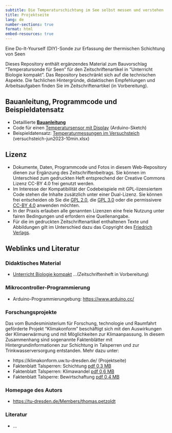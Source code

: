 ```yaml
---
subtitle: Die Temperaturschichtung im See selbst messen und verstehen
title: Projektseite
lang: de
number-sections: true
format: html
embed-resources: true
---
```


Eine Do-It-Yourself (DIY)-Sonde zur Erfassung der thermischen Schichtung von Seen

Dieses Repository enthält ergänzendes Material zum Bauvorschlag "Temperatursonde für Seen" für den  Zeitschriftenartikel in "Unterricht Biologie kompakt". 
Das Repository beschränkt sich auf die technischen Aspekte.
Die fachlichen Hintergründe, didaktischen Empfehlungen und Arbeitsaufgaben finden Sie im Zeitschriftenartikel (in Vorbereitung).

## Bauanleitung, Programmcode und Beispieldatensatz

* Detaillierte [**Bauanleitung**](https://tpetzoldt.github.io/seetemperatur/bauanleitung.html)
* Code für einen [Temperatursensor mit Display](https://github.com/tpetzoldt/seetemperatur/tree/main/code/t-sensor-display/) (Arduino-Sketch)
* Beispieldatensatz: [Temperaturmessungen im Versuchsteich](https://github.com/tpetzoldt/seetemperatur/tree/main/daten) (versuchsteich-jun2023-10min.xlsx)

## Lizenz

* Dokumente, Daten, Programmcode und Fotos in diesem Web-Repository dienen zur Ergänzung des Zeitschriftenbeitrags. Sie können im Unterschied zum gedruckten Heft entsprechend der Creative Commons Lizenz CC-BY 4.0 frei genutzt werden.
* Im Interesse der Kompatibilität der Codebeispiele mit GPL-lizensiertem Code stehen die Inhalte zusätzlich unter einer Dual-Lizenz. 
  Sie können frei entscheiden ob Sie die [GPL 2.0](https://www.gnu.de/documents/gpl-2.0.de.html), die [GPL 3.0](https://www.gnu.de/documents/gpl-3.0.de.html) oder die permissivere [CC-BY 4.0](https://creativecommons.org/licenses/by/4.0/deed.de) anwenden möchten.
* In der Praxis erlauben alle genannten Lizenzen eine freie Nutzung unter fairen Bedingungen und erfordern eine Quellenangabe.
* Für die im gedruckten Zeitschriftenartikel enthaltenen Texte und Abbildungen gilt im Unterschied dazu das Copyright des [Friedrich Verlags](https://www.friedrich-verlag.de/).


## Weblinks und Literatur

### Didaktisches Material

* [Unterricht Biologie kompakt](https://www.friedrich-verlag.de/shop/sekundarstufe/biologie/fachzeitschriften/unterricht-biologie) ...(Zeitschriftenheft in Vorbereitung)

### Mikrocontroller-Programmierung

* Arduino-Programmierungebung: [https://www.arduino.cc/](https://www.arduino.cc/)

### Forschungsprojekte

Das vom Bundesministerium für Forschung, technologie und Raumfahrt geförderte Projekt "Klimakonform" beschäftigt sich mit den Auswirkungen der Klimaerwärmung und mit Möglichkeiten zur Klimaanpassung. In diesem Zusammenhang sind sogenannte Faktenblätter mit Hintergrundinformationen zur Schichtung in Talsperren und zur Trinkwasserversorgung entstanden. Mehr dazu unter:

* https://klimakonform.uw.tu-dresden.de/ (Projektseite)
* Faktenblatt Talsperren: Schichtung [pdf 0,3 MB](https://klimakonform.uw.tu-dresden.de/images/pdf/klimakonform_faktenblatt_talsperren_01_schichtung.pdf)
* Faktenblatt Talsperren: Klimawandel [pdf 0,6 MB](https://klimakonform.uw.tu-dresden.de/images/pdf/klimakonform_faktenblatt_talsperren_02_klimatrend.pdf)
* Faktenblatt Talsperre: Bewirtschaftung [pdf 0,4 MB](https://klimakonform.uw.tu-dresden.de/images/pdf/klimakonform_faktenblatt_talsperren_03_management.pdf)

### Homepage des Autors

* [https://tu-dresden.de/Members/thomas.petzoldt](https://tu-dresden.de/Members/thomas.petzoldt)


### Literatur

* ...

